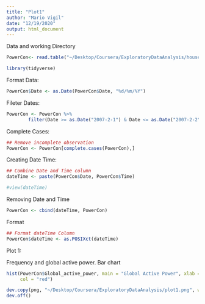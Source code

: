 ```yaml
---
title: "Plot1"
author: "Mario Vigil"
date: "12/19/2020"
output: html_document
---
```



Data and working Directory
```r

PowerCon<- read.table("~/Desktop/Coursera/ExploratoryDataAnalysis/household_power_consumption.txt", header=TRUE,sep=";", na.strings = "?", colClasses = c('character','character','numeric','numeric','numeric','numeric','numeric','numeric','numeric'))

```


```r
library(tidyverse)
```

Format Data:

```r

PowerCon$Date <- as.Date(PowerCon$Date, "%d/%m/%Y")

```

Fileter Dates:

```r
PowerCon <- PowerCon %>% 
        filter(Date >= as.Date("2007-2-1") & Date <= as.Date("2007-2-2"))
```

Complete Cases:

```r
## Remove incomplete observation
PowerCon <- PowerCon[complete.cases(PowerCon),]

```

Creating Date Time:

```r
## Combine Date and Time column
dateTime <- paste(PowerCon$Date, PowerCon$Time)

#view(dateTime)

```

Removing Date and Time

```r

PowerCon <- cbind(dateTime, PowerCon)

```

Format 

```r

## Format dateTime Column
PowerCon$dateTime <- as.POSIXct(dateTime)

```



Plot 1:

Frequency and global active power.
Bar chart


```r
hist(PowerCon$Global_active_power, main = "Global Active Power", xlab = "Global Power Active Power (Kilowatts)",
     col = "red")

dev.copy(png, "~/Desktop/Coursera/ExploratoryDataAnalysis/plot1.png", width=480, height=480)
dev.off()


```








